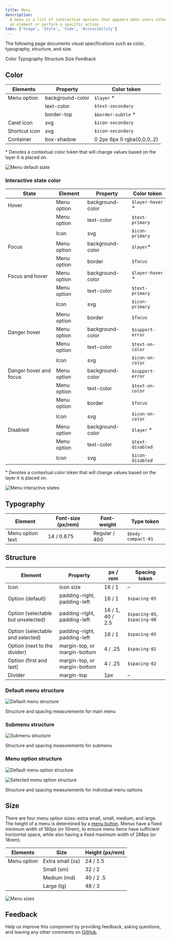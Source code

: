 ```yaml
---
title: Menu
description:
  A menu is a list of interactive options that appears when users interact with
  an element or perform a specific action.
tabs: ['Usage', 'Style', 'Code', 'Accessibility']
---
```


<PageDescription>

The following page documents visual specifications such as color, typography,
structure, and size.

</PageDescription>

<AnchorLinks>

<AnchorLink>Color</AnchorLink> <AnchorLink>Typography</AnchorLink>
<AnchorLink>Structure</AnchorLink> <AnchorLink>Size</AnchorLink>
<AnchorLink>Feedback</AnchorLink>

</AnchorLinks>

## Color

| Elements      | Property         | Color token                |
| ------------- | ---------------- | -------------------------- |
| Menu option   | background-color | `$layer` \*                |
|               | text-color       | `$text-secondary`          |
|               | border-top       | `$border-subtle` \*        |
| Caret icon    | svg              | `$icon-secondary`          |
| Shortcut icon | svg              | `$icon-secondary`          |
| Container     | box-shadow       | 0 2px 6px 0 rgba(0,0,0,.2) |

<Caption>
  * Denotes a contextual color token that will change values based on the layer
  it is placed on.
</Caption>

<Row>
<Column colLg={8}>

![Menu default state](images/style-menu-default-state.png)

</Column>
</Row>

### Interactive state color

| State                  | Element     | Property         | Color token       |
| ---------------------- | ----------- | ---------------- | ----------------- |
| Hover                  | Menu option | background-color | `$layer-hover` \* |
|                        | Menu option | text-color       | `$text-primary`   |
|                        | Icon        | svg              | `$icon-primary`   |
| Focus                  | Menu option | background-color | `$layer`\*        |
|                        | Menu option | border           | `$focus`          |
| Focus and hover        | Menu option | background-color | `$layer-hover` \* |
|                        | Menu option | text-color       | `$text-primary`   |
|                        | Icon        | svg              | `$icon-primary`   |
|                        | Menu option | border           | `$focus`          |
| Danger hover           | Menu option | background-color | `$support-error`  |
|                        | Menu option | text-color       | `$text-on-color`  |
|                        | Icon        | svg              | `$icon-on-color`  |
| Danger hover and focus | Menu option | background-color | `$support-error`  |
|                        | Menu option | text-color       | `$text-on-color`  |
|                        | Menu option | border           | `$focus`          |
|                        | Icon        | svg              | `$icon-on-color`  |
| Disabled               | Menu option | background-color | `$layer` \*       |
|                        | Menu option | text-color       | `$text-disabled`  |
|                        | Icon        | svg              | `$icon-disabled`  |

<Caption>
  * Denotes a contextual color token that will change values based on the layer
  it is placed on.
</Caption>

<Row>
<Column colLg={8}>

![Menu interactive states](images/style-menu-interactive-states.png)

</Column>
</Row>

## Typography

| Element          | Font-size (px/rem) | Font-weight   | Type token         |
| ---------------- | ------------------ | ------------- | ------------------ |
| Menu option text | 14 / 0.875         | Regular / 400 | `$body-compact-01` |

## Structure

| Element                            | Property                     | px / rem         | Spacing token                |
| ---------------------------------- | ---------------------------- | ---------------- | ---------------------------- |
| Icon                               | icon size                    | 16 / 1           | –                            |
| Option (default)                   | padding-right, padding-left  | 16 / 1           | `$spacing-05`                |
| Option (selectable but unselected) | padding-right, padding-left  | 16 / 1, 40 / 2.5 | `$spacing-05`, `$spacing-08` |
| Option (selectable and selected)   | padding-right, padding-left  | 16 / 1           | `$spacing-05`                |
| Option (next to the divider)       | margin-top, or margin-bottom | 4 / .25          | `$spacing-02`                |
| Option (first and last)            | margin-top, or margin-bottom | 4 / .25          | `$spacing-02`                |
| Divider                            | margin-top                   | 1px              | –                            |

### Default menu structure

<div className="image--fixed">

![Default menu structure](images/style-menu-structure.png)

</div>

<Caption>Structure and spacing measurements for main menu</Caption>

### Submenu structure

<div className="image--fixed">

![Submenu structure](images/style-menu-structure-submenus.png)

</div>

<Caption>Structure and spacing measurements for submenu</Caption>

### Menu option structure

<div className="image--fixed">

![Default menu option structure](images/style-menu-structure-items.png)

</div>

<div className="image--fixed">

![Selected menu option structure](images/style-menu-structure-items-submenu.png)

</div>

<Caption>
  Structure and spacing measurements for individual menu options
</Caption>

## Size

There are four menu option sizes: extra small, small, medium, and large. The
height of a menu is determined by a
[menu button](/components/menu-buttons/style/). Menus have a fixed minimum width
of 160px (or 10rem), to ensure menu items have sufficient horizontal space,
while also having a fixed maximum width of 288px (or 18rem).

| Elements    | Size             | Height (px/rem) |
| ----------- | ---------------- | --------------- |
| Menu option | Extra small (xs) | 24 / 1.5        |
|             | Small (sm)       | 32 / 2          |
|             | Medium (md)      | 40 / 2 .5       |
|             | Large (lg)       | 48 / 3          |

<div className="image--fixed">

![Menu sizes](images/style-menu-sizes.png)

</div>

## Feedback

Help us improve this component by providing feedback, asking questions, and
leaving any other comments on
[GitHub](https://github.com/carbon-design-system/carbon-website/issues/new?assignees=&labels=feedback&template=feedback.md).
